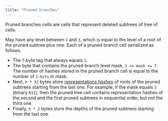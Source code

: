 ```yaml
---
title: "Pruned branches"
---
```


Pruned branches cells are cells that represent deleted subtrees of tree of cells.

May have any level between `1` and `3`, which is equal to the level of a root of the pruned subtree plus one.
Each of a pruned branch cell serialized as follows.

- The 1-byte tag that always equals `1`.
- The byte that contains the pruned branch level mask, `1 <= mask <= 7`. The number of hashes stored in the pruned branch cell
  is equal to the number of `1-bits` in mask.
- Next, `h * 32` bytes store [representations hashes](/tvm/serialization/cells) of roots of the pruned subtrees starting
  from the last one. For example, if the mask equals `3` (binary `011`), then the pruned tree cell contains representation hashes of the second
  and the first pruned subtrees in sequential order, but not the third one.
- Finally, `h * 2` bytes store the depths of the pruned subtrees starting from the last one.
